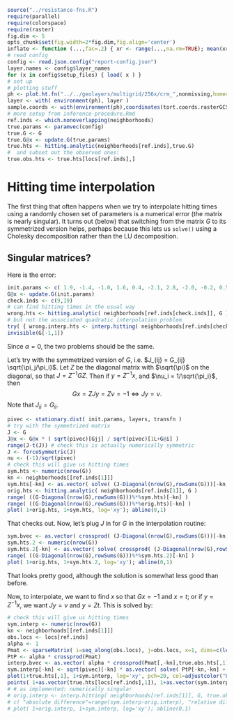 ```r
source("../resistance-fns.R")
require(parallel)
require(colorspace)
require(raster)
fig.dim <- 5
opts_chunk$set(fig.width=2*fig.dim,fig.align='center')
inflate <- function (...,fac=.2) { xr <- range(...,na.rm=TRUE); mean(xr) + (1+fac) * (xr-mean(xr)) }
# read config
config <- read.json.config("report-config.json")
layer.names <- config$layer_names
for (x in config$setup_files) { load( x ) }
# set up 
# plotting stuff
ph <- plot.ht.fn("../../geolayers/multigrid/256x/crm_",nonmissing,homedir="../..",default.par.args=list(mar=c(3,3,3,3)+.1))
layer <- with( environment(ph), layer )
sample.coords <- with(environment(ph),coordinates(tort.coords.rasterGCS))
# more setup from inference-procedure.Rmd
ref.inds <- which.nonoverlapping(neighborhoods)
true.params <- paramvec(config)
true.G <- G
true.G@x <- update.G(true.params)
true.hts <- hitting.analytic(neighborhoods[ref.inds],true.G)
#  and subset out the observed ones:
true.obs.hts <- true.hts[locs[ref.inds],]
```



Hitting time interpolation
==========================

The first thing that often happens when we try to interpolate hitting times
using a randomly chosen set of parameters is a numerical error (the matrix is nearly singular).
It turns out (below) that switching from the matrix $G$ to its symmetrized version helps,
perhaps because this lets us `solve()` using a Cholesky decomposition rather than the LU decomposition.

Singular matrices?
------------------

Here is the error:
```r
init.params <- c( 1.9, -1.4, -1.0, 1.6, 0.4, -2.1, 2.8, -2.0, -0.2, 0.5, -0.5, -2.1, -0.9 )  # these make a singular matrix
G@x <- update.G(init.params)
check.inds <- c(9,19)
# can find hitting times in the usual way
wrong.hts <- hitting.analytic( neighborhoods[ref.inds[check.inds]], G )
# but not the associated quadratic interpolation problem
try( { wrong.interp.hts <- interp.hitting( neighborhoods[ref.inds[check.inds]], G, true.obs.hts[check.inds,check.inds], obs.locs=locs[ref.inds[check.inds]], alpha=0, numcores=1 ) } )
invisible(G[-1,1])
```
Since $\alpha=0$, the two problems should be the same.

Let's try with the symmetrized version of $G$, i.e.\ $J_{ij} = G_{ij} \sqrt{\pi_j/\pi_i}$. 
Let $Z$ be the diagonal matrix with $\sqrt{\pi}$ on the diagonal,
so that $J=Z^{-1} G Z$.
Then if $y = Z^{-1}x$, and $\nu_i = 1/\sqrt{\pi_i}$, then
$$
  G x = ZJy = Z \nu = -1  \iff Jy = \nu .
$$
Note that $J_{ii} = G_{ii}$.
```r
pivec <- stationary.dist( init.params, layers, transfn )
# try with the symmetrized matrix
J <- G
J@x <- G@x * ( sqrt(pivec)[Gjj] / sqrt(pivec)[1L+G@i] )
range(J-t(J)) # check this is actually numerically symmetric
J <- forceSymmetric(J)
nu <- (-1)/sqrt(pivec)
# check this will give us hitting times
sym.hts <- numeric(nrow(G))
kn <- neighborhoods[[ref.inds[1]]]
sym.hts[-kn] <- as.vector( solve( (J-Diagonal(nrow(G),rowSums(G)))[-kn,-kn], nu[-kn] ) * sqrt(pivec[-kn]) )
orig.hts <- hitting.analytic( neighborhoods[ref.inds[1]], G )
range( ((G-Diagonal(nrow(G),rowSums(G)))%*%sym.hts)[-kn] )
range( ((G-Diagonal(nrow(G),rowSums(G)))%*%orig.hts)[-kn] )
plot( 1+orig.hts, 1+sym.hts, log='xy'); abline(0,1)
```

That checks out.  Now, let's plug $J$ in for $G$ in the interpolation routine:
```r
sym.bvec <- as.vector( crossprod( (J-Diagonal(nrow(G),rowSums(G)))[-kn,-kn], nu[-kn] ) )
sym.hts.2 <- numeric(nrow(G))
sym.hts.2[-kn] <- as.vector( solve( crossprod( (J-Diagonal(nrow(G),rowSums(G)))[-kn,-kn] ), sym.bvec ) * sqrt(pivec[-kn]) )
range( ((G-Diagonal(nrow(G),rowSums(G)))%*%sym.hts.2)[-kn] )
plot( 1+orig.hts, 1+sym.hts.2, log='xy'); abline(0,1)
```
That looks pretty good, although the solution is somewhat less good than before.

Now, to interpolate, we want to find $x$ so that $Gx=-1$ and $x=t$;
or if $y=Z^{-1}x$, 
we want $Jy=\nu$ and $y=Zt$.
This is solved by:
```r
# check this will give us hitting times
sym.interp <- numeric(nrow(G))
kn <- neighborhoods[[ref.inds[1]]]
obs.locs <- locs[ref.inds]
alpha <- 1
Pmat <- sparseMatrix( i=seq_along(obs.locs), j=obs.locs, x=1, dims=c(length(obs.locs),nrow(J)) )
PtP <- alpha * crossprod(Pmat)
interp.bvec <- as.vector( alpha * crossprod(Pmat[,-kn],true.obs.hts[,1]) + crossprod( J[-kn,-kn], nu[-kn] ) )
sym.interp[-kn] <- sqrt(pivec)[-kn] * as.vector( solve( PtP[-kn,-kn] + crossprod(J[-kn,-kn]), interp.bvec ) )
plot(1+true.hts[,1], 1+sym.interp, log='xy', pch=20, col=adjustcolor("black",.2), xlab="true hitting times", ylab="interpolated hitting times", main=expression(alpha==1)); abline(0,1)
points( 1+as.vector(true.hts[locs[ref.inds],1]), 1+as.vector(sym.interp[locs[ref.inds]]), col='red', pch=20 )
# # as implemented: numerically singular
# orig.interp <- interp.hitting( neighborhoods[ref.inds[1]], G, true.obs.hts, obs.locs=obs.locs, alpha=alpha )
# c( "absolute difference"=range(sym.interp-orig.interp), "relative difference"=range((sym.interp-orig.interp)/sym.interp,finite=TRUE))
# plot( 1+orig.interp, 1+sym.interp, log='xy'); abline(0,1)
```
